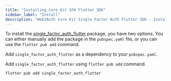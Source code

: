 ```yaml
---
title: "Installing Core Kit SFA Flutter SDK"
sidebar_label: "Install"
description: "Web3Auth Core Kit Single Factor Auth Flutter SDK - Install | Documentation - Web3Auth"
---
```



To install the [single_factor_auth_flutter](https://pub.dev/packages/single_factor_auth_flutter)
package, you have two options. You can either manually add the package in the `pubspec.yaml` file,
or you can use the `flutter pub add` command.

Add `single_factor_auth_flutter` as a dependency to your `pubspec.yaml`.

<Pubspec />

Add `single_factor_auth_flutter` using `flutter pub add` command.

```sh
flutter pub add single_factor_auth_flutter
```
